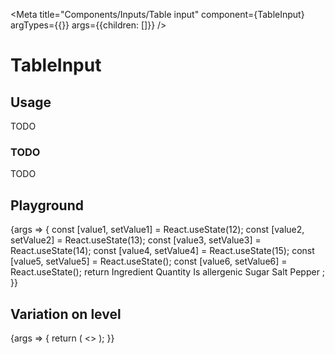 
<Meta
  title="Components/Inputs/Table input"
  component={TableInput}
  argTypes={{}}
  args={{children: []}}
/>

# TableInput

## Usage

TODO

### TODO

TODO

## Playground

<Canvas>
  <Story name="Standard">
    {args => {
      const [value1, setValue1] = React.useState(12);
      const [value2, setValue2] = React.useState(13);
      const [value3, setValue3] = React.useState(14);
      const [value4, setValue4] = React.useState(15);
      const [value5, setValue5] = React.useState();
      const [value6, setValue6] = React.useState();
      return <TableInput {...args}>
        <TableInput.Header>
          <TableInput.HeaderCell rowTitle={true}>Ingredient</TableInput.HeaderCell>
          <TableInput.HeaderCell>Quantity</TableInput.HeaderCell>
          <TableInput.HeaderCell>Is allergenic</TableInput.HeaderCell>
        </TableInput.Header>
        <TableInput.Body>
          <TableInput.Row>
            <TableInput.Cell rowTitle={true}>Sugar</TableInput.Cell>
            <TableInput.Cell><TableInput.TextInput value={value1} onChange={setValue1}/></TableInput.Cell>
            <TableInput.Cell><TableInput.NumberInput value={value2} onChange={setValue2}/></TableInput.Cell>
          </TableInput.Row>
          <TableInput.Row>
            <TableInput.Cell rowTitle={true}>Salt</TableInput.Cell>
            <TableInput.Cell><TableInput.TextInput value={value3} onChange={setValue3}/></TableInput.Cell>
            <TableInput.Cell><TableInput.NumberInput value={value4} onChange={setValue4}/></TableInput.Cell>
          </TableInput.Row>
          <TableInput.Row>
            <TableInput.Cell rowTitle={true}>Pepper</TableInput.Cell>
            <TableInput.Cell><TableInput.TextInput value={value5} onChange={setValue5}/></TableInput.Cell>
            <TableInput.Cell><TableInput.NumberInput value={value6} onChange={setValue6}/></TableInput.Cell>
          </TableInput.Row>
        </TableInput.Body>
      </TableInput>;
    }}
  </Story>
</Canvas>

<ArgsTable story="Standard" />

## Variation on level

<Canvas>
  <Story name="Level">
    {args => {
      return (
        <>
          <TableInput {...args}>
          </TableInput>
        </>
      );
    }}
  </Story>
</Canvas>
